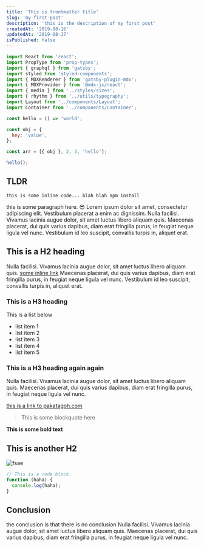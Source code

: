 ```yaml
---
title: 'This is frontmatter title'
slug: 'my-first-post'
description: 'this is the description of my first post'
createdAt: '2019-08-16'
updatedAt: '2019-08-17'
isPublished: false
---
```


```jsx
import React from 'react';
import PropType from 'prop-types';
import { graphql } from 'gatsby';
import styled from 'styled-components';
import { MDXRenderer } from 'gatsby-plugin-mdx';
import { MDXProvider } from '@mdx-js/react';
import { media } from '../styles/sizes';
import { rhythm } from '../utils/typography';
import Layout from '../components/Layout';
import Container from '../components/Container';
```

```javascript
const hello = () => 'world';

const obj = {
  key: 'value',
};

const arr = [{ obj }, 2, 3, 'hello'];

hello();
```

## TLDR

`this is some inline code... blah blah npm install`

this is some paragraph here. 😎 Lorem ipsum dolor sit amet, consectetur adipiscing elit. Vestibulum placerat a enim ac dignissim. Nulla facilisi. Vivamus lacinia augue dolor, sit amet luctus libero aliquam quis. Maecenas placerat, dui quis varius dapibus, diam erat fringilla purus, in feugiat neque ligula vel nunc. Vestibulum id leo suscipit, convallis turpis in, aliquet erat.

## This is a H2 heading

Nulla facilisi. Vivamus lacinia augue dolor, sit amet luctus libero aliquam quis. [some inline link](https://pakatagoh.com) Maecenas placerat, dui quis varius dapibus, diam erat fringilla purus, in feugiat neque ligula vel nunc. Vestibulum id leo suscipit, convallis turpis in, aliquet erat.

### This is a H3 heading

This is a list below

- list item 1
- list item 2
- list item 3
- list item 4
- list item 5

### This is a H3 heading again again

Nulla facilisi. Vivamus lacinia augue dolor, sit amet luctus libero aliquam quis. Maecenas placerat, dui quis varius dapibus, diam erat fringilla purus, in feugiat neque ligula vel nunc.

[this is a link to pakatagoh.com](pakatagoh.com)

> This is some blockquote here

**This is some bold text**

## This is another H2

![fsae](./images/pg-fsae.jpg)

```javascript
// This is a code block
function (haha) {
  console.log(haha);
}
```

## Conclusion

the conclusion is that there is no conclusion
Nulla facilisi. Vivamus lacinia augue dolor, sit amet luctus libero aliquam quis. Maecenas placerat, dui quis varius dapibus, diam erat fringilla purus, in feugiat neque ligula vel nunc.
